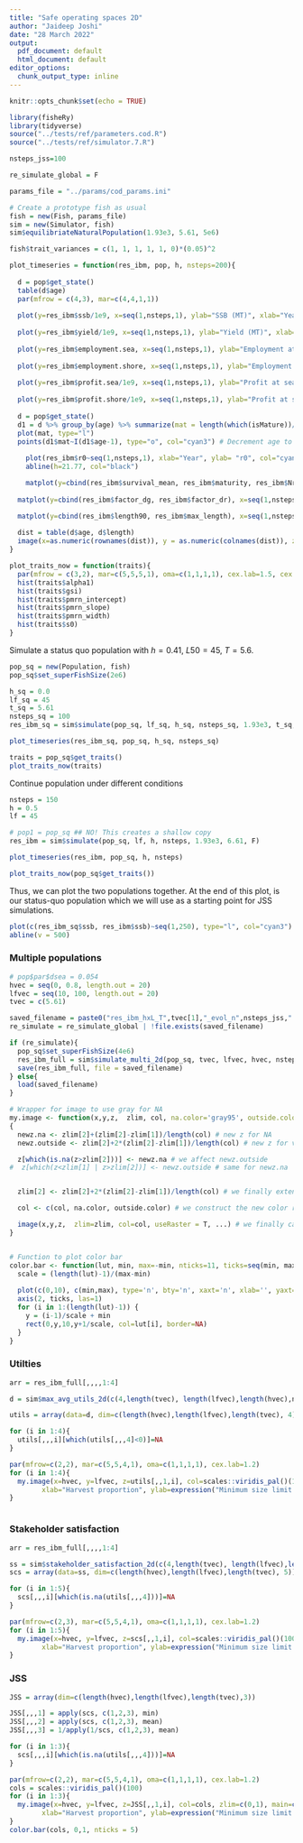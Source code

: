 ```yaml
---
title: "Safe operating spaces 2D"
author: "Jaideep Joshi"
date: "28 March 2022"
output:
  pdf_document: default
  html_document: default
editor_options:
  chunk_output_type: inline
---
```


```r
knitr::opts_chunk$set(echo = TRUE)
```

```r
library(fisheRy)
library(tidyverse)
source("../tests/ref/parameters.cod.R")
source("../tests/ref/simulator.7.R")
```

```r

nsteps_jss=100

re_simulate_global = F
```

```r
params_file = "../params/cod_params.ini"
```



```r
# Create a prototype fish as usual
fish = new(Fish, params_file)
sim = new(Simulator, fish)
sim$equilibriateNaturalPopulation(1.93e3, 5.61, 5e6)

fish$trait_variances = c(1, 1, 1, 1, 1, 0)*(0.05)^2
```


```r
plot_timeseries = function(res_ibm, pop, h, nsteps=200){
  
  d = pop$get_state()
  table(d$age)
  par(mfrow = c(4,3), mar=c(4,4,1,1))
  
  plot(y=res_ibm$ssb/1e9, x=seq(1,nsteps,1), ylab="SSB (MT)", xlab="Year", col="cyan3", type="l")
  
  plot(y=res_ibm$yield/1e9, x=seq(1,nsteps,1), ylab="Yield (MT)", xlab="Year", col="cyan3", type="l")
  
  plot(y=res_ibm$employment.sea, x=seq(1,nsteps,1), ylab="Employment at sea (person-years)", xlab="Year", col="cyan3", type="l")
  
  plot(y=res_ibm$employment.shore, x=seq(1,nsteps,1), ylab="Employment on shore (person-years)", xlab="Year", col="cyan3", type="l")
  
  plot(y=res_ibm$profit.sea/1e9, x=seq(1,nsteps,1), ylab="Profit at sea (Billions NOK)", xlab="Year", col="cyan3", type="l")
  
  plot(y=res_ibm$profit.shore/1e9, x=seq(1,nsteps,1), ylab="Profit at shore (Billions NOK)", xlab="Year", col="cyan3", type="l")
  
  d = pop$get_state()
  d1 = d %>% group_by(age) %>% summarize(mat = length(which(isMature))/length(isMature))
  plot(mat, type="l")
  points(d1$mat~I(d1$age-1), type="o", col="cyan3") # Decrement age to get the right maturation prob (see note above)
  
    plot(res_ibm$r0~seq(1,nsteps,1), xlab="Year", ylab= "r0", col="cyan3", type="p", ylim=c(0,30))
    abline(h=21.77, col="black")

    matplot(y=cbind(res_ibm$survival_mean, res_ibm$maturity, res_ibm$Nrel), x=seq(1,nsteps,1), xlab="Year", ylab= "p_survival / maturity / Nrel", col=c("cyan3", "magenta3", "yellow3"), type="l", lty=1, ylim=c(0,1.2))
    
  matplot(y=cbind(res_ibm$factor_dg, res_ibm$factor_dr), x=seq(1,nsteps,1), xlab="Year", ylab= "dl_ratio, r_ratio", col=c("cyan3", "magenta3"), type="l", lty=1)

  matplot(y=cbind(res_ibm$length90, res_ibm$max_length), x=seq(1,nsteps,1), xlab="Year", ylab= "Length (90 %ile)", col=c("cyan3", "cyan4"), type="l", lty=1)
  
  dist = table(d$age, d$length)
  image(x=as.numeric(rownames(dist)), y = as.numeric(colnames(dist)), z=log(1+3*log(dist)), col=scales::viridis_pal()(100), xlab="Age", ylab="Length")
}
```


```r
plot_traits_now = function(traits){
  par(mfrow = c(3,2), mar=c(5,5,5,1), oma=c(1,1,1,1), cex.lab=1.5, cex.axis=1.5)
  hist(traits$alpha1)
  hist(traits$gsi)
  hist(traits$pmrn_intercept)
  hist(traits$pmrn_slope)
  hist(traits$pmrn_width)
  hist(traits$s0)
}
```

Simulate a status quo population with 
$h = 0.41$, $L50 = 45$, $T = 5.6$.

```r
pop_sq = new(Population, fish)
pop_sq$set_superFishSize(2e6)

h_sq = 0.0
lf_sq = 45
t_sq = 5.61
nsteps_sq = 100
res_ibm_sq = sim$simulate(pop_sq, lf_sq, h_sq, nsteps_sq, 1.93e3, t_sq, T)

plot_timeseries(res_ibm_sq, pop_sq, h_sq, nsteps_sq)

traits = pop_sq$get_traits()
plot_traits_now(traits)

```

Continue population under different conditions

```r
nsteps = 150
h = 0.5
lf = 45

# pop1 = pop_sq ## NO! This creates a shallow copy
res_ibm = sim$simulate(pop_sq, lf, h, nsteps, 1.93e3, 6.61, F)

plot_timeseries(res_ibm, pop_sq, h, nsteps)

plot_traits_now(pop_sq$get_traits())
```

Thus, we can plot the two populations together. At the end of this plot, is our status-quo population which we will use as a starting point for JSS simulations.

```r
plot(c(res_ibm_sq$ssb, res_ibm$ssb)~seq(1,250), type="l", col="cyan3")
abline(v = 500)
```

### Multiple populations


```r
# pop$par$dsea = 0.054
hvec = seq(0, 0.8, length.out = 20)
lfvec = seq(10, 100, length.out = 20)
tvec = c(5.61)

saved_filename = paste0("res_ibm_hxL_T",tvec[1],"_evol_n",nsteps_jss,".Rdata")
re_simulate = re_simulate_global | !file.exists(saved_filename)

if (re_simulate){ 
  pop_sq$set_superFishSize(4e6)
  res_ibm_full = sim$simulate_multi_2d(pop_sq, tvec, lfvec, hvec, nsteps_jss, 1.93e3, F)
  save(res_ibm_full, file = saved_filename)
} else{
  load(saved_filename)
}
```

<!-- ```{r} -->
<!-- # pop$par$dsea = 0.054 -->
<!-- nsteps=50 -->
<!-- hvec = seq(0., 0.7, length.out=20) -->
<!-- pop1 = pop_sq -->
<!-- pop1$set_superFishSize(5e5) -->
<!-- res_ibm_full = sim$simulate_multi_2d(pop1, c(5.6), lf, hvec, nsteps, 1.93e3, F) -->

<!-- plot_hscan(res_ibm_full, nsteps) -->
<!-- ``` -->

```r
# Wrapper for image to use gray for NA
my.image <- function(x,y,z,  zlim, col, na.color='gray95', outside.color='white', ...)
{
  newz.na <- zlim[2]+(zlim[2]-zlim[1])/length(col) # new z for NA
  newz.outside <- zlim[2]+2*(zlim[2]-zlim[1])/length(col) # new z for values outside zlim

  z[which(is.na(z>zlim[2]))] <- newz.na # we affect newz.outside
#  z[which(z<zlim[1] | z>zlim[2])] <- newz.outside # same for newz.na


  zlim[2] <- zlim[2]+2*(zlim[2]-zlim[1])/length(col) # we finally extend the z limits to include the two new values 

  col <- c(col, na.color, outside.color) # we construct the new color range by including: na.color and outside.color

  image(x,y,z,  zlim=zlim, col=col, useRaster = T, ...) # we finally call image(...)
}


# Function to plot color bar
color.bar <- function(lut, min, max=-min, nticks=11, ticks=seq(min, max, len=nticks), title='') {
  scale = (length(lut)-1)/(max-min)
  
  plot(c(0,10), c(min,max), type='n', bty='n', xaxt='n', xlab='', yaxt='n', ylab='', main=title)
  axis(2, ticks, las=1)
  for (i in 1:(length(lut)-1)) {
    y = (i-1)/scale + min
    rect(0,y,10,y+1/scale, col=lut[i], border=NA)
  }
}


```


### Utilties

```r
arr = res_ibm_full[,,,,1:4]

d = sim$max_avg_utils_2d(c(4,length(tvec), length(lfvec),length(hvec),nsteps_jss), arr)

utils = array(data=d, dim=c(length(hvec),length(lfvec),length(tvec), 4))

for (i in 1:4){
  utils[,,,i][which(utils[,,,4]<0)]=NA
}

par(mfrow=c(2,2), mar=c(5,5,4,1), oma=c(1,1,1,1), cex.lab=1.2)
for (i in 1:4){
  my.image(x=hvec, y=lfvec, z=utils[,,1,i], col=scales::viridis_pal()(100), zlim=c(0,1), main=c("Spawning stock biomass","Yield","Employment","Profit")[i], 
        xlab="Harvest proportion", ylab=expression("Minimum size limit (L"[50]*")"))
}



```

### Stakeholder satisfaction

```r
arr = res_ibm_full[,,,,1:4]

ss = sim$stakeholder_satisfaction_2d(c(4,length(tvec), length(lfvec),length(hvec),nsteps_jss), arr)
scs = array(data=ss, dim=c(length(hvec),length(lfvec),length(tvec), 5))

for (i in 1:5){
  scs[,,,i][which(is.na(utils[,,,4]))]=NA
}

par(mfrow=c(2,3), mar=c(5,5,4,1), oma=c(1,1,1,1), cex.lab=1.2)
for (i in 1:5){
  my.image(x=hvec, y=lfvec, z=scs[,,1,i], col=scales::viridis_pal()(100), zlim=c(0,1), main=c("Industrial fishers", "Artisanal fishers", "Employment-prioritizing\npolicymakers", "Profit-prioritizing\npolicymakers", "Conservationists")[i], 
        xlab="Harvest proportion", ylab=expression("Minimum size limit (L"[50]*")"))
}

```

### JSS

```r

JSS = array(dim=c(length(hvec),length(lfvec),length(tvec),3))

JSS[,,,1] = apply(scs, c(1,2,3), min)
JSS[,,,2] = apply(scs, c(1,2,3), mean)
JSS[,,,3] = 1/apply(1/scs, c(1,2,3), mean)

for (i in 1:3){
  scs[,,,i][which(is.na(utils[,,,4]))]=NA
}

par(mfrow=c(2,2), mar=c(5,5,4,1), oma=c(1,1,1,1), cex.lab=1.2)
cols = scales::viridis_pal()(100)
for (i in 1:3){
  my.image(x=hvec, y=lfvec, z=JSS[,,1,i], col=cols, zlim=c(0,1), main=c("JSS (arithmatic mean)","JSS (harmonic mean)","JSS (minimum)")[i], 
        xlab="Harvest proportion", ylab=expression("Minimum size limit (L"[50]*")"))
}
color.bar(cols, 0,1, nticks = 5)

```





